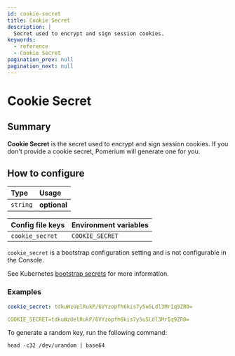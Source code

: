 ```yaml
---
id: cookie-secret
title: Cookie Secret
description: |
  Secret used to encrypt and sign session cookies.
keywords:
  - reference
  - Cookie Secret
pagination_prev: null
pagination_next: null
---
```



# Cookie Secret

## Summary

**Cookie Secret** is the secret used to encrypt and sign session cookies. If you don't provide a cookie secret, Pomerium will generate one for you.

## How to configure

| **Type** | **Usage**    |
| :------- | :----------- |
| `string` | **optional** |

<Tabs>
<TabItem value="Core" label="Core">

| **Config file keys** | **Environment variables** |
| :------------------- | :------------------------ |
| `cookie_secret`      | `COOKIE_SECRET`           |

</TabItem>
<TabItem value="Enterprise" label="Enterprise">

`cookie_secret` is a bootstrap configuration setting and is not configurable in the Console.

</TabItem>
<TabItem value="Kubernetes" label="Kubernetes">

See Kubernetes [bootstrap secrets](/docs/deploying/k8s/configure#bootstrap-secrets) for more information.

</TabItem>
</Tabs>

### Examples

```yaml
cookie_secret: tdkuWzUelRukP/6VYzopfh6kis7y5u5Ldl3MrIq9ZR0=

COOKIE_SECRET=tdkuWzUelRukP/6VYzopfh6kis7y5u5Ldl3MrIq9ZR0=
```

To generate a random key, run the following command:

```shell
head -c32 /dev/urandom | base64
```
